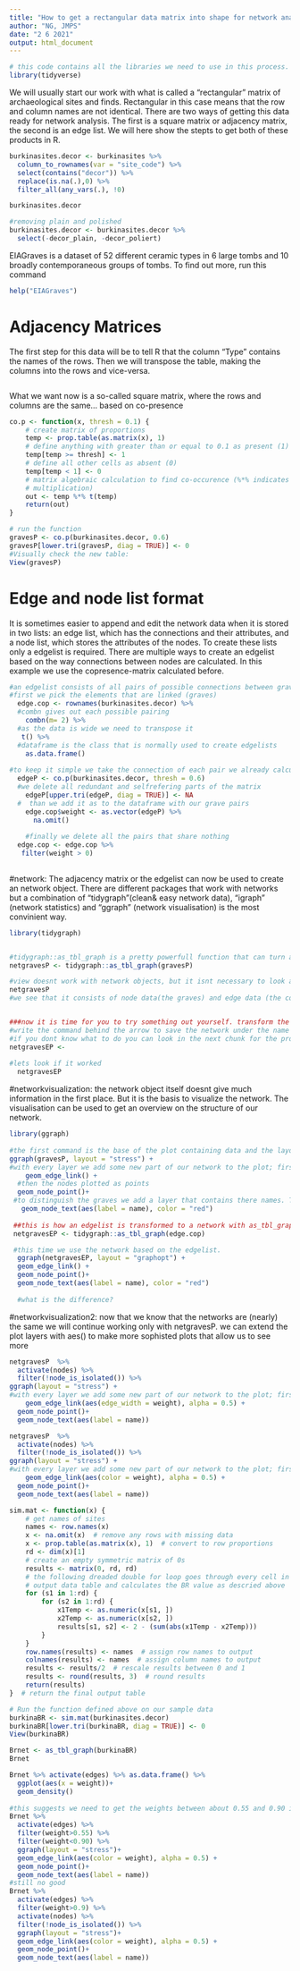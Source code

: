 ```yaml
---
title: "How to get a rectangular data matrix into shape for network analysis"
author: "NG, JMPS"
date: "2 6 2021"
output: html_document
---
```

```r
# this code contains all the libraries we need to use in this process. If they are not present, use install.packages("pacakge x") to get them.
library(tidyverse)
```

We will usually start our work with what is called a "rectangular" matrix of archaeological sites and finds. Rectangular in this case means that the row and column names are not identical. There are two ways of getting this data ready for network analysis. The first is a square matrix or adjacency matrix, the second is an edge list. We will here show the stepts to get both of these products in R.

```r

burkinasites.decor <- burkinasites %>% 
  column_to_rownames(var = "site_code") %>% 
  select(contains("decor")) %>% 
  replace(is.na(.),0) %>% 
  filter_all(any_vars(.), !0) 

burkinasites.decor

#removing plain and polished 
burkinasites.decor <- burkinasites.decor %>% 
  select(-decor_plain, -decor_poliert)
```

EIAGraves is a dataset of 52 different ceramic types in 6 large tombs and 10 broadly contemporaneous groups of tombs. To find out more, run this command
```r
help("EIAGraves")
```

# Adjacency Matrices

The first step for this data will be to tell R that the column "Type" contains the names of the rows. Then we will transpose the table, making the columns into the rows and vice-versa.
```r

```

What we want now is a so-called square matrix, where the rows and columns are the same...
based on co-presence


```r
co.p <- function(x, thresh = 0.1) {
    # create matrix of proportions
    temp <- prop.table(as.matrix(x), 1)
    # define anything with greater than or equal to 0.1 as present (1)
    temp[temp >= thresh] <- 1
    # define all other cells as absent (0)
    temp[temp < 1] <- 0
    # matrix algebraic calculation to find co-occurence (%*% indicates matrix
    # multiplication)
    out <- temp %*% t(temp)
    return(out)
}

# run the function
gravesP <- co.p(burkinasites.decor, 0.6)
gravesP[lower.tri(gravesP, diag = TRUE)] <- 0
#Visually check the new table:
View(gravesP)
```


# Edge and node list format
It is sometimes easier to append and edit the network data when it is stored in two lists: an edge list, which has the connections and their attributes, and a node list, which stores the attributes of the nodes.
To create these lists only a edgelist is required. There are multiple ways to create an edgelist based on the way connections between nodes are calculated. In this example we use the copresence-matrix calculated before. 
```r

#an edgelist consists of all pairs of possible connections between graves 
#first we pick the elements that are linked (graves)
  edge.cop <- rownames(burkinasites.decor) %>%
  #combn gives out each possible pairing
    combn(m= 2) %>% 
  #as the data is wide we need to transpose it  
   t() %>% 
  #dataframe is the class that is normally used to create edgelists
    as.data.frame()
  
#to keep it simple we take the connection of each pair we already calculated with our copresence matrix
  edgeP <- co.p(burkinasites.decor, thresh = 0.6) 
  #we delete all redundant and selfrefering parts of the matrix
    edgeP[upper.tri(edgeP, diag = TRUE)] <- NA
  #  than we add it as to the dataframe with our grave pairs
    edge.cop$weight <- as.vector(edgeP) %>% 
      na.omit()
  
    #finally we delete all the pairs that share nothing 
  edge.cop <- edge.cop %>% 
   filter(weight > 0)
  
```


#network:
The adjacency matrix or the edgelist can now be used to create an network object. There are different packages that work with networks but a combination of "tidygraph"(clean& easy network data), "igraph" (network statistics) and "ggraph" (network visualisation) is the most convinient way. 
```r
library(tidygraph)


#tidygraph::as_tbl_graph is a pretty powerfull function that can turn adjacency matrices and edgelists into network objects
netgravesP <- tidygraph::as_tbl_graph(gravesP)

#view doesnt work with network objects, but it isnt necessary to look at things anyway. an object can also just be looked at by calling its name as if it was a function
netgravesP
#we see that it consists of node data(the graves) and edge data (the connections based on copresence of pottery)


###now it is time for you to try something out yourself. transform the edgelist into a network object by using the same function as above on edge.cop
#write the command behind the arrow to save the network under the name netgravesEP
#if you dont know what to do you can look in the next chunk for the proper way
netgravesEP <- 
  
#lets look if it worked
  netgravesEP
```

#networkvisualization:
the network object itself doesnt give much information in the first place. But it is the basis to visualize the network. The visualisation can be used to get an overview on the structure of our network. 
```r
library(ggraph)
 
#the first command is the base of the plot containing data and the layout, here the data is our network graph based on the adjacency matrix
ggraph(gravesP, layout = "stress") +
#with every layer we add some new part of our network to the plot; first the edges 
    geom_edge_link() +
  #then the nodes plotted as points
  geom_node_point()+
 #to distinguish the graves we add a layer that contains there names. The aes(label = name) uses the names in the node list; the color="red" changes the color to make it easier to read. we will later show more ways to manipulate the layers to make more information vible
   geom_node_text(aes(label = name), color = "red")
  
 ##this is how an edgelist is transformed to a network with as_tbl_graph()
 netgravesEP <- tidygraph::as_tbl_graph(edge.cop) 

 #this time we use the network based on the edgelist.
  ggraph(netgravesEP, layout = "graphopt") +
  geom_edge_link() +
  geom_node_point()+
  geom_node_text(aes(label = name), color = "red")
  
  #what is the difference?
```

#networkvisualization2:
now that we know that the networks are (nearly) the same we will continue working only with netgravesP. we can extend the plot layers with aes() to make more sophisted plots that allow us to see more 
```r
netgravesP  %>% 
  activate(nodes) %>% 
  filter(!node_is_isolated()) %>% 
ggraph(layout = "stress") +
#with every layer we add some new part of our network to the plot; first the edges;now the width of the edges is based on there weight. this way we can see which graves share more than just a single object
    geom_edge_link(aes(edge_width = weight), alpha = 0.5) +
  geom_node_point()+
  geom_node_text(aes(label = name))

netgravesP  %>% 
  activate(nodes) %>% 
  filter(!node_is_isolated()) %>% 
ggraph(layout = "stress") +
#with every layer we add some new part of our network to the plot; first the edges;now the width of the edges is based on there weight. this way we can see which graves share more than just a single object
    geom_edge_link(aes(color = weight), alpha = 0.5) +
  geom_node_point()+
  geom_node_text(aes(label = name))
```


```r
sim.mat <- function(x) {
    # get names of sites
    names <- row.names(x)
    x <- na.omit(x)  # remove any rows with missing data
    x <- prop.table(as.matrix(x), 1)  # convert to row proportions
    rd <- dim(x)[1]
    # create an empty symmetric matrix of 0s
    results <- matrix(0, rd, rd)
    # the following dreaded double for loop goes through every cell in the
    # output data table and calculates the BR value as descried above
    for (s1 in 1:rd) {
        for (s2 in 1:rd) {
            x1Temp <- as.numeric(x[s1, ])
            x2Temp <- as.numeric(x[s2, ])
            results[s1, s2] <- 2 - (sum(abs(x1Temp - x2Temp)))
        }
    }
    row.names(results) <- names  # assign row names to output
    colnames(results) <- names  # assign column names to output
    results <- results/2  # rescale results between 0 and 1
    results <- round(results, 3)  # round results
    return(results)
}  # return the final output table

# Run the function defined above on our sample data
burkinaBR <- sim.mat(burkinasites.decor)
burkinaBR[lower.tri(burkinaBR, diag = TRUE)] <- 0
View(burkinaBR)

Brnet <- as_tbl_graph(burkinaBR)
Brnet

Brnet %>% activate(edges) %>% as.data.frame() %>% 
  ggplot(aes(x = weight))+
  geom_density()
  
#this suggests we need to get the weights between about 0.55 and 0.90 in order to only get the peak.
Brnet %>% 
  activate(edges) %>% 
  filter(weight>0.55) %>% 
  filter(weight<0.90) %>% 
  ggraph(layout = "stress")+
  geom_edge_link(aes(color = weight), alpha = 0.5) +
  geom_node_point()+
  geom_node_text(aes(label = name))
#still no good
Brnet %>% 
  activate(edges) %>% 
  filter(weight>0.9) %>% 
  activate(nodes) %>% 
  filter(!node_is_isolated()) %>% 
  ggraph(layout = "stress")+
  geom_edge_link(aes(color = weight), alpha = 0.5) +
  geom_node_point()+
  geom_node_text(aes(label = name))

```

